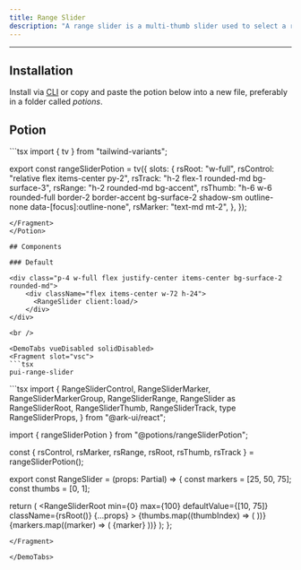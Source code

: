 ```yaml
---
title: Range Slider
description: "A range slider is a multi-thumb slider used to select a range between two numbers."
---
```


---


<div class="p-4 w-full flex justify-center items-center bg-surface-2 rounded-md">
    <div className="flex items-center w-72 h-24">
      <RangeSlider client:load/>
    </div>
</div>

## Installation

Install via <a href="/docs/getting-started/cli">CLI</a> or copy and paste the potion below into a new file, preferably in a folder called *potions*.

## Potion 

<Potion>
<Fragment slot="contentSlot">
```tsx
import { tv } from "tailwind-variants";

export const rangeSliderPotion = tv({
  slots: {
    rsRoot: "w-full",
    rsControl: "relative flex items-center py-2",
    rsTrack: "h-2 flex-1 rounded-md bg-surface-3",
    rsRange: "h-2 rounded-md bg-accent",
    rsThumb:
      "h-6 w-6 rounded-full border-2 border-accent bg-surface-2 shadow-sm outline-none data-[focus]:outline-none",
    rsMarker: "text-md mt-2",
  },
});

```
</Fragment>
</Potion>

## Components 

### Default

<div class="p-4 w-full flex justify-center items-center bg-surface-2 rounded-md">
    <div className="flex items-center w-72 h-24">
      <RangeSlider client:load/>
    </div>
</div>

<br />

<DemoTabs vueDisabled solidDisabled>
<Fragment slot="vsc">
```tsx
pui-range-slider 
```
</Fragment>
<Fragment slot="react">
```tsx
import {
  RangeSliderControl,
  RangeSliderMarker,
  RangeSliderMarkerGroup,
  RangeSliderRange,
  RangeSlider as RangeSliderRoot,
  RangeSliderThumb,
  RangeSliderTrack,
  type RangeSliderProps,
} from "@ark-ui/react";

import { rangeSliderPotion } from "@potions/rangeSliderPotion";

const { rsControl, rsMarker, rsRange, rsRoot, rsThumb, rsTrack } =
  rangeSliderPotion();

export const RangeSlider = (props: Partial<RangeSliderProps>) => {
  const markers = [25, 50, 75];
  const thumbs = [0, 1];

  return (
    <RangeSliderRoot
      min={0}
      max={100}
      defaultValue={[10, 75]}
      className={rsRoot()}
      {...props}
    >
      <RangeSliderControl className={rsControl()}>
        <RangeSliderTrack className={rsTrack()}>
          <RangeSliderRange className={rsRange()} />
        </RangeSliderTrack>
        {thumbs.map((thumbIndex) => (
          <RangeSliderThumb
            key={thumbIndex}
            className={rsThumb()}
            index={thumbIndex}
          />
        ))}
      </RangeSliderControl>
      <RangeSliderMarkerGroup>
        {markers.map((marker) => (
          <RangeSliderMarker key={marker} className={rsMarker()} value={marker}>
            {marker}
          </RangeSliderMarker>
        ))}
      </RangeSliderMarkerGroup>
    </RangeSliderRoot>
  );
};

```
</Fragment>

</DemoTabs>


